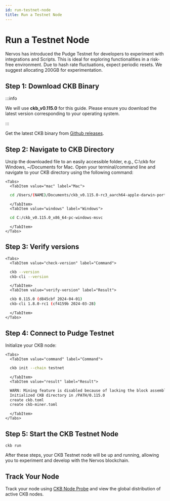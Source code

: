 ```yaml
---
id: run-testnet-node
title: Run a Testnet Node
---
```



# Run a Testnet Node

Nervos has introduced the Pudge Testnet for developers to experiment with integrations and Scripts. This is ideal for exploring functionalities in a risk-free environment. Due to hash rate fluctuations, expect periodic resets. We suggest allocating 200GB for experimentation.

## Step 1: Download CKB Binary

:::info

We will use **ckb_v0.115.0** for this guide. Please ensure you download the latest version corresponding to your operating system.

:::

Get the latest CKB binary from [Github releases](https://github.com/nervosnetwork/ckb/releases).

## Step 2: Navigate to CKB Directory

Unzip the downloaded file to an easily accessible folder, e.g., C:\ckb for Windows, ~/Documents for Mac. Open your terminal/command line and navigate to your CKB directory using the following command:

```mdx-code-block
<Tabs>
  <TabItem value="mac" label="Mac">
```

```bash
  cd /Users/(NAME)/Documents/ckb_v0.115.0-rc3_aarch64-apple-darwin-portable/ckb
```

```mdx-code-block
  </TabItem>
  <TabItem value="windows" label="Windows">
```

```bash
  cd C:/ckb_v0.115.0_x86_64-pc-windows-msvc
```

```mdx-code-block
  </TabItem>
</Tabs>
```

## Step 3: Verify versions

```mdx-code-block
<Tabs>
  <TabItem value="check-version" label="Command">
```

```bash
  ckb --version
  ckb-cli --version
```

```mdx-code-block
  </TabItem>
  <TabItem value="verify-version" label="Result">
```

```bash
  ckb 0.115.0 (d845cbf 2024-04-01)
  ckb-cli 1.8.0-rc1 (cf4159b 2024-03-28)
```

```mdx-code-block
  </TabItem>
</Tabs>
```

## Step 4: Connect to Pudge Testnet

Initialize your CKB node:

```mdx-code-block
<Tabs>
  <TabItem value="command" label="Command">
```

```bash
  ckb init --chain testnet
```

```mdx-code-block
  </TabItem>
  <TabItem value="result" label="Result">
```

```bash
  WARN: Mining feature is disabled because of lacking the block assembler config options.
  Initialized CKB directory in /PATH/0.115.0
  create ckb.toml
  create ckb-miner.toml
```

```mdx-code-block
  </TabItem>
</Tabs>
```

## Step 5: Start the CKB Testnet Node

```
ckb run
```

After these steps, your CKB Testnet node will be up and running, allowing you to experiment and develop with the Nervos blockchain.

## Track Your Node

Track your node using [CKB Node Probe](https://nodes.ckb.dev/) and view the global distribution of active CKB nodes.
